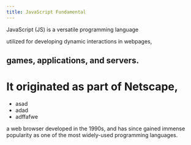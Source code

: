 ```yaml
---
title: JavaScript Fundamental
---
```


JavaScript (JS) is a versatile programming language

utilized for developing dynamic interactions in webpages,

## games, applications, and servers.

# It originated as part of Netscape,

- asad
- adad
- adffafwe

a web browser developed in the 1990s, and has since gained immense popularity as one of the most widely-used programming languages.
